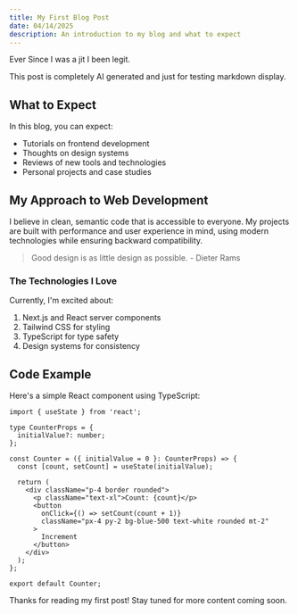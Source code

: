 ```yaml
---
title: My First Blog Post
date: 04/14/2025
description: An introduction to my blog and what to expect
---
```


Ever Since I was a jit I been legit. 

This post is completely AI generated and just for testing markdown display.

## What to Expect

In this blog, you can expect:

- Tutorials on frontend development
- Thoughts on design systems
- Reviews of new tools and technologies
- Personal projects and case studies

## My Approach to Web Development

I believe in clean, semantic code that is accessible to everyone. My projects are built with performance and user experience in mind, using modern technologies while ensuring backward compatibility.

> Good design is as little design as possible. - Dieter Rams

### The Technologies I Love

Currently, I'm excited about:

1. Next.js and React server components
2. Tailwind CSS for styling
3. TypeScript for type safety
4. Design systems for consistency

## Code Example

Here's a simple React component using TypeScript:

```tsx
import { useState } from 'react';

type CounterProps = {
  initialValue?: number;
};

const Counter = ({ initialValue = 0 }: CounterProps) => {
  const [count, setCount] = useState(initialValue);
  
  return (
    <div className="p-4 border rounded">
      <p className="text-xl">Count: {count}</p>
      <button 
        onClick={() => setCount(count + 1)}
        className="px-4 py-2 bg-blue-500 text-white rounded mt-2"
      >
        Increment
      </button>
    </div>
  );
};

export default Counter;
```

Thanks for reading my first post! Stay tuned for more content coming soon. 